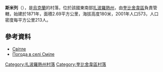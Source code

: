 {{coord|47|32|29|N|36|41|10|E|scale:100000|display=title}}

'''斯米列'''（{{lang-uk|Сміле}}），是[[烏克蘭|烏克蘭]]的村落，位於該國東南部[[扎波羅熱州|扎波羅熱州]]，由[[奎比舍韋區|奎比舍韋區]]負責管轄，始建於1871年，面積2.69平方公里，海拔高度180米，2001年人口573，人口密度每平方公里213人。

==參考資料==
* [http://w1.c1.rada.gov.ua/pls/z7503/A005?rdat1=07.05.2016&rf7571=12422 Світле] {{Wayback|url=http://w1.c1.rada.gov.ua/pls/z7503/A005?rdat1=07.05.2016&rf7571=12422 |date=20160610010256 }}
* [http://weather.in.ua/ua/zaporozhskaja/24236 Погода в селі Сміле] {{Wayback|url=http://weather.in.ua/ua/zaporozhskaja/24236 |date=20160305083923 }}

[[Category:扎波羅熱州村落|Category:扎波羅熱州村落]]
[[Category:奎比舍韋區村落|Category:奎比舍韋區村落]]


{{Zaporizhia-geo-stub}}